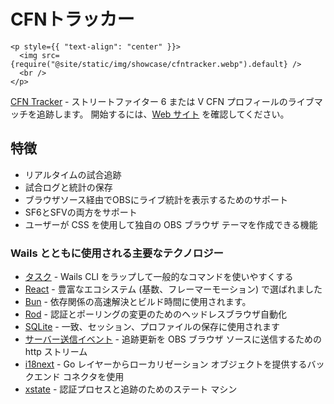 # CFNトラッカー

```mdx-code-block
<p style={{ "text-align": "center" }}>
  <img src={require("@site/static/img/showcase/cfntracker.webp").default} />
  <br />
</p>
```

[CFN Tracker](https://github.com/williamsjokvist/cfn-tracker) - ストリートファイター 6 または V CFN プロフィールのライブマッチを追跡します。 開始するには、[Web サイト](https://cfn.williamsjokvist.se/) を確認してください。

## 特徴
- リアルタイムの試合追跡
- 試合ログと統計の保存
- ブラウザソース経由でOBSにライブ統計を表示するためのサポート
- SF6とSFVの両方をサポート
- ユーザーが CSS を使用して独自の OBS ブラウザ テーマを作成できる機能

### Wails とともに使用される主要なテクノロジー
- [タスク](https://github.com/go-task/task) - Wails CLI をラップして一般的なコマンドを使いやすくする
- [React](https://github.com/facebook/react) - 豊富なエコシステム (基数、フレーマーモーション) で選ばれました
- [Bun](https://github.com/oven-sh/bun) - 依存関係の高速解決とビルド時間に使用されます。
- [Rod](https://github.com/go-rod/rod) - 認証とポーリングの変更のためのヘッドレスブラウザ自動化
- [SQLite](https://github.com/mattn/go-sqlite3) - 一致、セッション、プロファイルの保存に使用されます
- [サーバー送信イベント](https://developer.mozilla.org/en-US/docs/Web/API/Server-sent_events) - 追跡更新を OBS ブラウザ ソースに送信するための http ストリーム
- [i18next](https://github.com/i18next/) - Go レイヤーからローカリゼーション オブジェクトを提供するバックエンド コネクタを使用
- [xstate](https://github.com/statelyai/xstate) - 認証プロセスと追跡のためのステート マシン